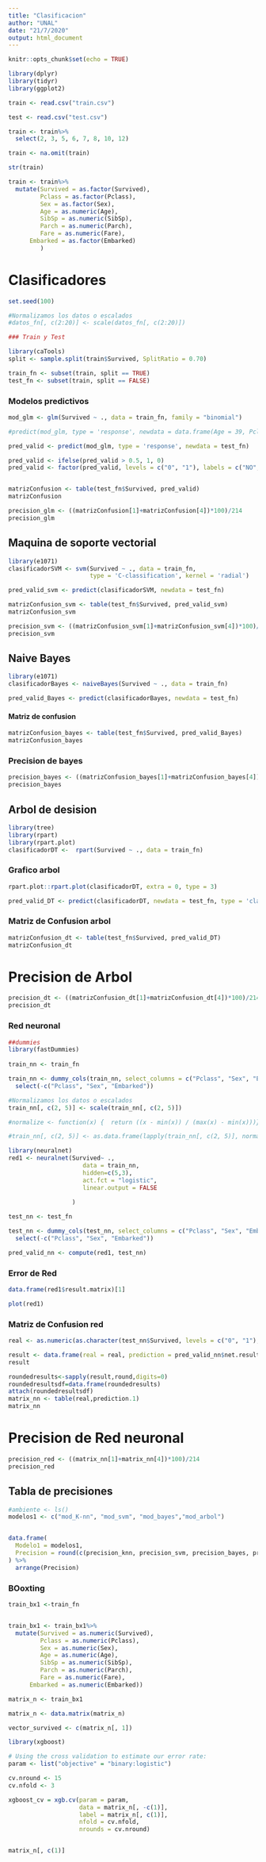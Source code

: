 ```yaml
---
title: "Clasificacion"
author: "UNAL"
date: "21/7/2020"
output: html_document
---
```


```r
knitr::opts_chunk$set(echo = TRUE)
```


```r
library(dplyr)
library(tidyr)
library(ggplot2)

```



```r

train <- read.csv("train.csv")

test <- read.csv("test.csv")

train <- train%>%
  select(2, 3, 5, 6, 7, 8, 10, 12)

```

```r
train <- na.omit(train)
```

```r
str(train)
```


```r
train <- train%>%
  mutate(Survived = as.factor(Survived),
         Pclass = as.factor(Pclass),
         Sex = as.factor(Sex),
         Age = as.numeric(Age),
         SibSp = as.numeric(SibSp),
         Parch = as.numeric(Parch),
         Fare = as.numeric(Fare),
      Embarked = as.factor(Embarked)
         )


```

# Clasificadores

```r
set.seed(100)
```

```r
#Normalizamos los datos o escalados
#datos_fn[, c(2:20)] <- scale(datos_fn[, c(2:20)])

### Train y Test

library(caTools)
split <- sample.split(train$Survived, SplitRatio = 0.70)

train_fn <- subset(train, split == TRUE)
test_fn <- subset(train, split == FALSE)

```



### Modelos predictivos

```r
mod_glm <- glm(Survived ~ ., data = train_fn, family = "binomial")
```



```r
#predict(mod_glm, type = 'response', newdata = data.frame(Age = 39, Pclass = "3", Sex="male", SibSp= 1, Parch =0, Fare=8))
```



```r
pred_valid <- predict(mod_glm, type = 'response', newdata = test_fn)

pred_valid <- ifelse(pred_valid > 0.5, 1, 0)
pred_valid <- factor(pred_valid, levels = c("0", "1"), labels = c("NO", "SI"))


matrizConfusion <- table(test_fn$Survived, pred_valid)
matrizConfusion
```


```r
precision_glm <- ((matrizConfusion[1]+matrizConfusion[4])*100)/214
precision_glm
```




## Maquina de soporte vectorial

```r
library(e1071)
clasificadorSVM <- svm(Survived ~ ., data = train_fn, 
                       type = 'C-classification', kernel = 'radial')
```



```r
pred_valid_svm <- predict(clasificadorSVM, newdata = test_fn)
```


```r
matrizConfusion_svm <- table(test_fn$Survived, pred_valid_svm)
matrizConfusion_svm

```


```r
precision_svm <- ((matrizConfusion_svm[1]+matrizConfusion_svm[4])*100)/214
precision_svm
```






## Naive Bayes

```r
library(e1071)
clasificadorBayes <- naiveBayes(Survived ~ ., data = train_fn)
```


```r
pred_valid_Bayes <- predict(clasificadorBayes, newdata = test_fn)
```

#### Matriz de confusion
```r
matrizConfusion_bayes <- table(test_fn$Survived, pred_valid_Bayes)
matrizConfusion_bayes
```


### Precision de bayes
```r
precision_bayes <- ((matrizConfusion_bayes[1]+matrizConfusion_bayes[4])*100)/214
precision_bayes
```




## Arbol de desision

```r
library(tree)
library(rpart)
library(rpart.plot)
clasificadorDT <-  rpart(Survived ~ ., data = train_fn)
```

### Grafico arbol

```r
rpart.plot::rpart.plot(clasificadorDT, extra = 0, type = 3)

```

```r
pred_valid_DT <- predict(clasificadorDT, newdata = test_fn, type = 'class')

```

### Matriz de Confusion arbol
```r
matrizConfusion_dt <- table(test_fn$Survived, pred_valid_DT)
matrizConfusion_dt
```

# Precision de Arbol

```r
precision_dt <- ((matrizConfusion_dt[1]+matrizConfusion_dt[4])*100)/214
precision_dt
```



### Red neuronal

```r
##dummies
library(fastDummies)
         
train_nn <- train_fn  

train_nn <- dummy_cols(train_nn, select_columns = c("Pclass", "Sex", "Embarked"))%>%
  select(-c("Pclass", "Sex", "Embarked"))

#Normalizamos los datos o escalados
train_nn[, c(2, 5)] <- scale(train_nn[, c(2, 5)])

#normalize <- function(x) {  return ((x - min(x)) / (max(x) - min(x)))}

#train_nn[, c(2, 5)] <- as.data.frame(lapply(train_nn[, c(2, 5)], normalize))
```

```r
library(neuralnet)
red1 <- neuralnet(Survived~ ., 
                     data = train_nn, 
                     hidden=c(5,3),
                     act.fct = "logistic",
                     linear.output = FALSE
                    
                  )
```

```r
test_nn <- test_fn  

test_nn <- dummy_cols(test_nn, select_columns = c("Pclass", "Sex", "Embarked"))%>%
  select(-c("Pclass", "Sex", "Embarked"))

pred_valid_nn <- compute(red1, test_nn)

```

### Error de Red

```r
data.frame(red1$result.matrix)[1]
```

```r

plot(red1)
```


### Matriz de Confusion red
```r

real <- as.numeric(as.character(test_nn$Survived, levels = c("0", "1"), labels = c("si", "no")))

result <- data.frame(real = real, prediction = pred_valid_nn$net.result)
result
```

```r
roundedresults<-sapply(result,round,digits=0)
roundedresultsdf=data.frame(roundedresults)
attach(roundedresultsdf)
matrix_nn <- table(real,prediction.1)
matrix_nn
```

# Precision de Red neuronal

```r
precision_red <- ((matrix_nn[1]+matrix_nn[4])*100)/214
precision_red
```


## Tabla de precisiones
```r
#ambiente <- ls()
modelos1 <- c("mod_K-nn", "mod_svm", "mod_bayes","mod_arbol") 


data.frame(
  Modelo1 = modelos1,
  Precision = round(c(precision_knn, precision_svm, precision_bayes, precision_dt), 2)
) %>% 
  arrange(Precision)
```













### BOoxting

```r
train_bx1 <-train_fn


train_bx1 <- train_bx1%>%
  mutate(Survived = as.numeric(Survived),
         Pclass = as.numeric(Pclass),
         Sex = as.numeric(Sex),
         Age = as.numeric(Age),
         SibSp = as.numeric(SibSp),
         Parch = as.numeric(Parch),
         Fare = as.numeric(Fare),
      Embarked = as.numeric(Embarked))

matrix_n <- train_bx1

matrix_n <- data.matrix(matrix_n)

vector_survived <- c(matrix_n[, 1])
```


```r
library(xgboost)

# Using the cross validation to estimate our error rate:
param <- list("objective" = "binary:logistic")

cv.nround <- 15
cv.nfold <- 3

xgboost_cv = xgb.cv(param = param,
                    data = matrix_n[, -c(1)],
                    label = matrix_n[, c(1)],
                    nfold = cv.nfold,
                    nrounds = cv.nround)


matrix_n[, c(1)]
```





